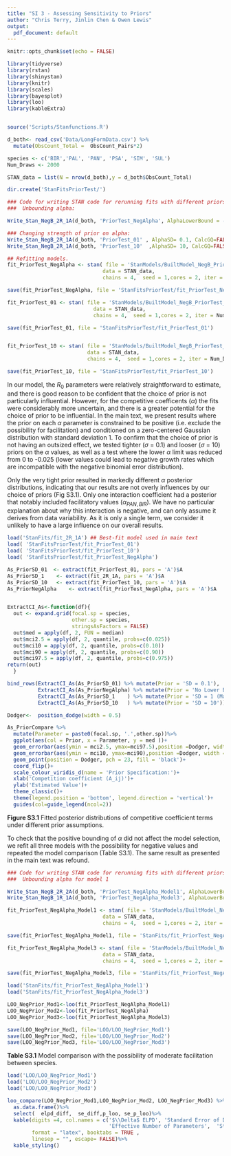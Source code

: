 ```yaml
---
title: "SI 3 - Assessing Sensitivity to Priors"
author: "Chris Terry, Jinlin Chen & Owen Lewis"
output:
  pdf_document: default
---
```

```r
knitr::opts_chunk$set(echo = FALSE)
```

```r
library(tidyverse)
library(rstan)
library(shinystan)
library(knitr)
library(scales)
library(bayesplot)
library(loo)
library(kableExtra)


source('Scripts/Stanfunctions.R') 

d_both<- read_csv('Data/LongFormData.csv') %>%
  mutate(ObsCount_Total =  ObsCount_Pairs*2)

species <- c('BIR','PAL', 'PAN', 'PSA', 'SIM', 'SUL')
Num_Draws <- 2000

STAN_data = list(N = nrow(d_both),y = d_both$ObsCount_Total) 

dir.create('StanFitsPriorTest/')
```

```r
### Code for writing STAN code for rerunning fits with different priors::
###  Unbounding alpha:

Write_Stan_NegB_2R_1A(d_both, 'PriorTest_NegAlpha', AlphaLowerBound = -0.025, AlphaSD= 1)

### Changing strength of prior on alpha:
Write_Stan_NegB_2R_1A(d_both, 'PriorTest_01' , AlphaSD= 0.1, CalcGQ=FALSE)
Write_Stan_NegB_2R_1A(d_both, 'PriorTest_10'  ,AlphaSD= 10, CalcGQ=FALSE)
```

```r
## Refitting models. 
fit_PriorTest_NegAlpha <- stan( file = 'StanModels/BuiltModel_NegB_PriorTest_NegAlpha.stan',
                               data = STAN_data, 
                               chains = 4,  seed = 1,cores = 2, iter = Num_Draws)

save(fit_PriorTest_NegAlpha, file = 'StanFitsPriorTest/fit_PriorTest_NegAlpha')   

fit_PriorTest_01 <- stan( file = 'StanModels/BuiltModel_NegB_PriorTest_01.stan',
                            data = STAN_data, 
                            chains = 4,  seed = 1,cores = 2, iter = Num_Draws)

save(fit_PriorTest_01, file = 'StanFitsPriorTest/fit_PriorTest_01')   


fit_PriorTest_10 <- stan( file = 'StanModels/BuiltModel_NegB_PriorTest_10.stan',
                          data = STAN_data, 
                          chains = 4,  seed = 1,cores = 2, iter = Num_Draws)

save(fit_PriorTest_10, file = 'StanFitsPriorTest/fit_PriorTest_10')   

```

In our model, the $R_0$ parameters were relatively straightforward to estimate, and there is good reason to be confident that the choice of prior is not particularly influential. However, for the competitive coefficents ($\alpha$) the fits were considerably more uncertain, and there is a greater potential for the choice of prior to be influential. In the main text, we present results where the prior on each $\alpha$ parameter is constrained to be positive (i.e. exclude the possibility for facilitation) and conditioned on a zero-centered Gaussian distribution with standard deviation 1. To confirm that the choice of prior is not having an outsized effect, we tested tighter ($\sigma$ = 0.1) and looser ($\sigma$ = 10) priors on the $\alpha$ values, as well as a test where the lower $\alpha$ limit was reduced from 0 to -0.025 (lower values could lead to negative growth rates which are incompatible with the negative binomial error distribution). 


Only the very tight prior resulted in markedly different $\alpha$ posterior distributions, indicating that our results are not overly influences by our choice of priors (Fig S3.1). Only one interaction coefficient had a posterior that notably included facilitatory values ($\alpha_{PAN,BIR}$). We have no particular explanation about why this interaction is negative, and can only assume it derives from data variability. As it is only a single term, we consider it unlikely to have a large influence on our overall results. 


```R
load('StanFits/fit_2R_1A') ## Best-fit model used in main text
load( 'StanFitsPriorTest/fit_PriorTest_01')
load( 'StanFitsPriorTest/fit_PriorTest_10')
load( 'StanFitsPriorTest/fit_PriorTest_NegAlpha')
```

```r
As_PriorSD_01  <- extract(fit_PriorTest_01, pars = 'A')$A
As_PriorSD_1    <- extract(fit_2R_1A, pars = 'A')$A
As_PriorSD_10   <- extract(fit_PriorTest_10, pars = 'A')$A
As_PriorNegAlpha    <- extract(fit_PriorTest_NegAlpha, pars = 'A')$A


ExtractCI_As<-function(df){
  out <- expand.grid(focal.sp = species,
                     other.sp = species,
                     stringsAsFactors = FALSE)
  out$med = apply(df, 2, FUN = median)
  out$mci2.5 = apply(df, 2, quantile, probs=c(0.025))
  out$mci10 = apply(df, 2, quantile, probs=c(0.10))
  out$mci90 = apply(df, 2, quantile, probs=c(0.90))
  out$mci97.5 = apply(df, 2, quantile, probs=c(0.975))
return(out)
  }

bind_rows(ExtractCI_As(As_PriorSD_01) %>% mutate(Prior = 'SD = 0.1'),
          ExtractCI_As(As_PriorNegAlpha) %>% mutate(Prior = 'No Lower Bound'),
          ExtractCI_As(As_PriorSD_1    ) %>% mutate(Prior = 'SD = 1 (Main text model)'),
          ExtractCI_As(As_PriorSD_10   ) %>% mutate(Prior = 'SD = 10')) -> As_PriorCompare

Dodger<-  position_dodge(width = 0.5)

As_PriorCompare %>%
  mutate(Parameter = paste0(focal.sp, '.',other.sp))%>%
  ggplot(aes(col = Prior, x = Parameter, y = med ))+
  geom_errorbar(aes(ymin = mci2.5, ymax=mci97.5),position =Dodger, width = 0)+
  geom_errorbar(aes(ymin = mci10, ymax=mci90),position =Dodger, width = 0, size = 1.5 )+
  geom_point(position = Dodger, pch = 23, fill = 'black')+
  coord_flip()+
  scale_colour_viridis_d(name = 'Prior Specification:')+
  xlab('Competition coefficient (A_ij)')+
  ylab('Estimated Value')+
  theme_classic()+
  theme(legend.position = 'bottom', legend.direction = 'vertical')+
  guides(col=guide_legend(ncol=2))
```

**Figure S3.1** Fitted posterior distributions of competitive coefficient terms under different prior assumptions. 

\newpage 


To check that the positive bounding of $\alpha$ did not affect the model selection, we refit all three models with the possibility for negative values and repeated the model comparison (Table S3.1). The same result as presented in the main text was refound.

```r
### Code for writing STAN code for rerunning fits with different priors::
###  Unbounding alpha for model 1

Write_Stan_NegB_2R_2A(d_both, 'PriorTest_NegAlpha_Model1', AlphaLowerBound = -0.025, AlphaSD= 1)
Write_Stan_NegB_1R_1A(d_both, 'PriorTest_NegAlpha_Model3', AlphaLowerBound = -0.025, AlphaSD= 1)

```

```r
fit_PriorTest_NegAlpha_Model1 <- stan( file = 'StanModels/BuiltModel_NegB_PriorTest_NegAlpha_Model1.stan',
                               data = STAN_data, 
                               chains = 4,  seed = 1,cores = 2, iter = Num_Draws)

save(fit_PriorTest_NegAlpha_Model1, file = 'StanFits/fit_PriorTest_NegAlpha_Model1')

fit_PriorTest_NegAlpha_Model3 <- stan( file = 'StanModels/BuiltModel_NegB_PriorTest_NegAlpha_Model3.stan',
                               data = STAN_data, 
                               chains = 4,  seed = 1,cores = 2, iter = Num_Draws)

save(fit_PriorTest_NegAlpha_Model3, file = 'StanFits/fit_PriorTest_NegAlpha_Model3')

```


```r
load('StanFits/fit_PriorTest_NegAlpha_Model1')
load('StanFits/fit_PriorTest_NegAlpha_Model3')

LOO_NegPrior_Mod1<-loo(fit_PriorTest_NegAlpha_Model1)
LOO_NegPrior_Mod2<-loo(fit_PriorTest_NegAlpha)
LOO_NegPrior_Mod3<-loo(fit_PriorTest_NegAlpha_Model3)

save(LOO_NegPrior_Mod1, file='LOO/LOO_NegPrior_Mod1')
save(LOO_NegPrior_Mod2, file='LOO/LOO_NegPrior_Mod2')
save(LOO_NegPrior_Mod3, file='LOO/LOO_NegPrior_Mod3')

```

**Table S3.1** Model comparison with the possibility of moderate facilitation  between species. 
```r

load('LOO/LOO_NegPrior_Mod1')
load('LOO/LOO_NegPrior_Mod2')
load('LOO/LOO_NegPrior_Mod3')

loo_compare(LOO_NegPrior_Mod1,LOO_NegPrior_Mod2, LOO_NegPrior_Mod3) %>%
  as.data.frame()%>%
  select(  elpd_diff,  se_diff,p_loo, se_p_loo)%>%
  kable(digits =4, col.names = c('$\\Delta$ ELPD', 'Standard Error of Difference',
                                 'Effective Number of Parameters',  'Standard Error' ) ,
        format = "latex", booktabs = TRUE ,
        linesep = "", escape= FALSE)%>%
  kable_styling()

```







